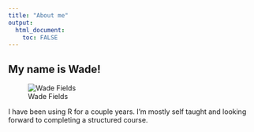 ```yaml
---
title: "About me"
output: 
  html_document:
    toc: FALSE
---
```



## My name is Wade!

![Wade Fields](photo_head_shot.jpg)

I have been using R for a couple years. I'm mostly self taught and looking forward to completing a structured course. 

